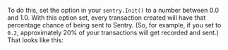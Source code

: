 To do this, set the <PlatformIdentifier name="traces-sample-rate" /> option in your `sentry.Init()` to a number between 0.0 and 1.0. With this option set, every transaction created will have that percentage chance of being sent to Sentry. (So, for example, if you set <PlatformIdentifier name="traces-sample-rate" /> to `0.2`, approximately 20% of your transactions will get recorded and sent.) That looks like this:

<PlatformContent includePath="performance/traces-sample-rate" />
